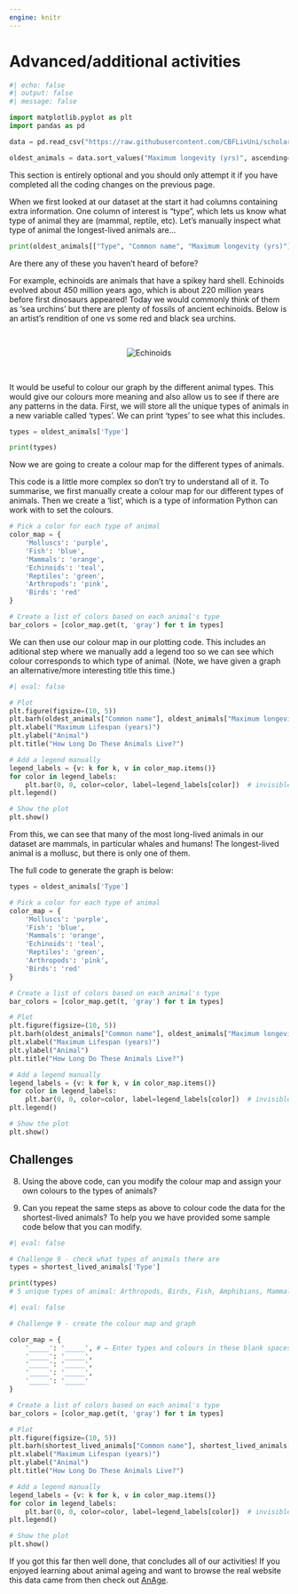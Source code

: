 ```yaml
---
engine: knitr
---
```


# Advanced/additional activities

```python
#| echo: false
#| output: false
#| message: false

import matplotlib.pyplot as plt
import pandas as pd

data = pd.read_csv("https://raw.githubusercontent.com/CBFLivUni/scholars_event/refs/heads/main/data/animal_ageing_data.csv") 

oldest_animals = data.sort_values("Maximum longevity (yrs)", ascending=False).head(12)

```

This section is entirely optional and you should only attempt it if you have completed all the coding changes on the previous page.

When we first looked at our dataset at the start it had columns containing extra information. One column of interest is "type", which lets us know what type of animal they are (mammal, reptile, etc). Let's manually inspect what type of animal the longest-lived animals are...

```python

print(oldest_animals[["Type", "Common name", "Maximum longevity (yrs)"]])

```

Are there any of these you haven't heard of before?

For example, echinoids are animals that have a spikey hard shell. Echinoids evolved about 450 million years ago, which is about 220 million years before first dinosaurs appeared! Today we would commonly think of them as 'sea urchins' but there are plenty of fossils of ancient echinoids. Below is an artist's rendition of one vs some red and black sea urchins.

<br>

<center><img src="images/urchins.png" alt="Echinoids"/></center>

<br>

It would be useful to colour our graph by the different animal types. This would give our colours more meaning and also allow us to see if there are any patterns in the data. First, we will store all the unique types of animals in a new variable called 'types'. We can print 'types' to see what this includes.

```python

types = oldest_animals['Type']

print(types)

```

Now we are going to create a colour map for the different types of animals.

This code is a little more complex so don't try to understand all of it. To summarise, we first manually create a colour map for our different types of animals. Then we create a 'list', which is a type of information Python can work with to set the colours.

```python

# Pick a color for each type of animal
color_map = {
    'Molluscs': 'purple',
    'Fish': 'blue',
    'Mammals': 'orange',
    'Echinoids': 'teal',
    'Reptiles': 'green',
    'Arthropods': 'pink',
    'Birds': 'red'
}

# Create a list of colors based on each animal's type
bar_colors = [color_map.get(t, 'gray') for t in types]


```

We can then use our colour map in our plotting code. This includes an aditional step where we manually add a legend too so we can see which colour corresponds to which type of animal. (Note, we have given a graph an alternative/more interesting title this time.)

```python
#| eval: false

# Plot
plt.figure(figsize=(10, 5))
plt.barh(oldest_animals["Common name"], oldest_animals["Maximum longevity (yrs)"], color=bar_colors)
plt.xlabel("Maximum Lifespan (years)")
plt.ylabel("Animal")
plt.title("How Long Do These Animals Live?")

# Add a legend manually
legend_labels = {v: k for k, v in color_map.items()}
for color in legend_labels:
    plt.bar(0, 0, color=color, label=legend_labels[color])  # invisible bars for legend
plt.legend()

# Show the plot
plt.show()


```

From this, we can see that many of the most long-lived animals in our dataset are mammals, in particular whales and humans! The longest-lived animal is a mollusc, but there is only one of them.

The full code to generate the graph is below:

```python

types = oldest_animals['Type']

# Pick a color for each type of animal
color_map = {
    'Molluscs': 'purple',
    'Fish': 'blue',
    'Mammals': 'orange',
    'Echinoids': 'teal',
    'Reptiles': 'green',
    'Arthropods': 'pink',
    'Birds': 'red'
}

# Create a list of colors based on each animal's type
bar_colors = [color_map.get(t, 'gray') for t in types]

# Plot
plt.figure(figsize=(10, 5))
plt.barh(oldest_animals["Common name"], oldest_animals["Maximum longevity (yrs)"], color=bar_colors)
plt.xlabel("Maximum Lifespan (years)")
plt.ylabel("Animal")
plt.title("How Long Do These Animals Live?")

# Add a legend manually
legend_labels = {v: k for k, v in color_map.items()}
for color in legend_labels:
    plt.bar(0, 0, color=color, label=legend_labels[color])  # invisible bars for legend
plt.legend()

# Show the plot
plt.show()

```

::: {.callout-warning icon="false"}
## Challenges

8.   Using the above code, can you modify the colour map and assign your own colours to the types of animals?

9.   Can you repeat the same steps as above to colour code the data for the shortest-lived animals? To help you we have provided some sample code below that you can modify. 
:::


```python
#| eval: false

# Challenge 9 - check what types of animals there are
types = shortest_lived_animals['Type']

print(types)
# 5 unique types of animal: Arthropods, Birds, Fish, Amphibians, Mammals


```

```python
#| eval: false

# Challenge 9 - create the colour map and graph

color_map = {
    '_____': '_____', # ← Enter types and colours in these blank spaces
    '_____': '_____',
    '_____': '_____',
    '_____': '_____',
    '_____': '_____'
}

# Create a list of colors based on each animal's type
bar_colors = [color_map.get(t, 'gray') for t in types]

# Plot
plt.figure(figsize=(10, 5))
plt.barh(shortest_lived_animals["Common name"], shortest_lived_animals["Maximum longevity (yrs)"], color=bar_colors)
plt.xlabel("Maximum Lifespan (years)")
plt.ylabel("Animal")
plt.title("How Long Do These Animals Live?")

# Add a legend manually
legend_labels = {v: k for k, v in color_map.items()}
for color in legend_labels:
    plt.bar(0, 0, color=color, label=legend_labels[color])  # invisible bars for legend
plt.legend()

# Show the plot
plt.show()


```

If you got this far then well done, that concludes all of our activities! If you enjoyed learning about animal ageing and want to browse the real website this data came from then check out [AnAge](https://genomics.senescence.info/species/query.php?search=Animalia).

